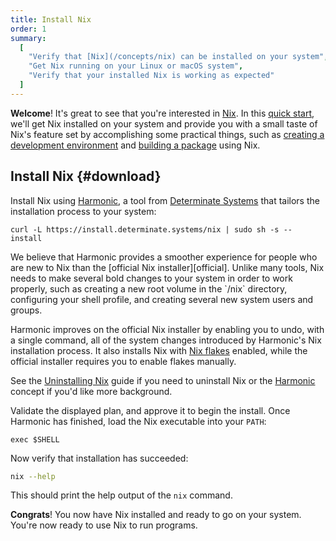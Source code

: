 ```yaml
---
title: Install Nix
order: 1
summary:
  [
    "Verify that [Nix](/concepts/nix) can be installed on your system",
    "Get Nix running on your Linux or macOS system",
    "Verify that your installed Nix is working as expected"
  ]
---
```


**Welcome**!
It's great to see that you're interested in [Nix].
In this [quick start][start], we'll get Nix installed on your system and provide you with a small taste of Nix's feature set by accomplishing some practical things, such as [creating a development environment][dev] and [building a package][build] using Nix.

## Install Nix \{#download}

Install Nix using [Harmonic], a tool from [Determinate Systems][detsys] that tailors the installation process to your system:

```shell
curl -L https://install.determinate.systems/nix | sudo sh -s -- install
```

<Admonition title="Why aren't we using the official Nix installer here?" type="info" id="why-harmonic" client:load>
We believe that Harmonic provides a smoother experience for people who are new to Nix than the [official Nix installer][official].
Unlike many tools, Nix needs to make several bold changes to your system in order to work properly, such as creating a new root volume in the `/nix` directory, configuring your shell profile, and creating several new system users and groups.

Harmonic improves on the official Nix installer by enabling you to undo, with a single command, all of the system changes introduced by Harmonic's Nix installation process.
It also installs Nix with [Nix flakes][flakes] enabled, while the official installer requires you to enable flakes manually.

See the [Uninstalling Nix][uninstall] guide if you need to uninstall Nix or the [Harmonic] concept if you'd like more background.
</Admonition>

Validate the displayed plan, and approve it to begin the install.
Once Harmonic has finished, load the Nix executable into your `PATH`:

```shell
exec $SHELL
```

Now verify that installation has succeeded:

```bash
nix --help
```

This should print the help output of the `nix` command.

**Congrats**!
You now have Nix installed and ready to go on your system.
You're now ready to use Nix to run programs.

[build]: /start/nix-build-nixpkgs
[detsys]: https://determinate.systems
[dev]: /start/dev-shell-flake
[flakes]: /concepts/flakes
[harmonic]: /concepts/harmonic
[json]: https://json.org
[multi]: https://nixos.org/manual/nix/stable/installation/multi-user
[nix]: https://nixos.org
[official]: https://nixos.org/download
[start]: /start
[store]: /concepts/nix-store
[uninstall]: /start/uninstall
